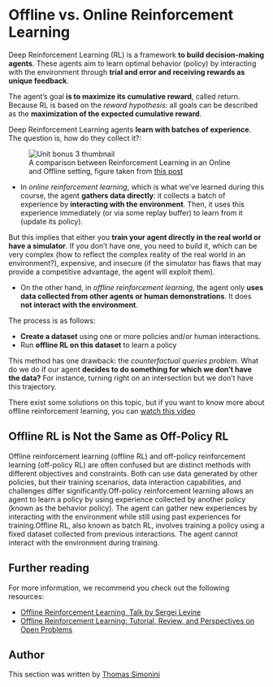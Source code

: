 # Offline vs. Online Reinforcement Learning

Deep Reinforcement Learning (RL) is a framework **to build decision-making agents**. These agents aim to learn optimal behavior (policy) by interacting with the environment through **trial and error and receiving rewards as unique feedback**.

The agent’s goal **is to maximize its cumulative reward**, called return. Because RL is based on the *reward hypothesis*: all goals can be described as the **maximization of the expected cumulative reward**.

Deep Reinforcement Learning agents **learn with batches of experience**. The question is, how do they collect it?:

<figure>
<img src="https://huggingface.co/datasets/huggingface-deep-rl-course/course-images/resolve/main/en/unit12/offlinevsonlinerl.gif" alt="Unit bonus 3 thumbnail">
<figcaption>A comparison between Reinforcement Learning in an Online and Offline setting, figure taken from <a href="https://offline-rl.github.io/">this post</a></figcaption>
</figure>

- In *online reinforcement learning*, which is what we've learned during this course, the agent **gathers data directly**: it collects a batch of experience by **interacting with the environment**. Then, it uses this experience immediately (or via some replay buffer) to learn from it (update its policy).

But this implies that either you **train your agent directly in the real world or have a simulator**. If you don’t have one, you need to build it, which can be very complex (how to reflect the complex reality of the real world in an environment?), expensive, and insecure (if the simulator has flaws that may provide a competitive advantage, the agent will exploit them).

- On the other hand, in *offline reinforcement learning*, the agent only **uses data collected from other agents or human demonstrations**. It does **not interact with the environment**.

The process is as follows:
- **Create a dataset** using one or more policies and/or human interactions.
- Run **offline RL on this dataset** to learn a policy

This method has one drawback: the *counterfactual queries problem*. What do we do if our agent **decides to do something for which we don’t have the data?** For instance, turning right on an intersection but we don’t have this trajectory.

There exist some solutions on this topic, but if you want to know more about offline reinforcement learning, you can [watch this video](https://www.youtube.com/watch?v=k08N5a0gG0A)

## Offline RL is Not the Same as Off-Policy RL

Offline reinforcement learning (offline RL) and off-policy reinforcement learning (off-policy RL) are often confused but are distinct methods with different objectives and constraints. Both can use data generated by other policies, but their training scenarios, data interaction capabilities, and challenges differ significantly.Off-policy reinforcement learning allows an agent to learn a policy by using experience collected by another policy (known as the behavior policy). The agent can gather new experiences by interacting with the environment while still using past experiences for training.Offline RL, also known as batch RL, involves training a policy using a fixed dataset collected from previous interactions. The agent cannot interact with the environment during training.

## Further reading

For more information, we recommend you check out the following resources:

- [Offline Reinforcement Learning, Talk by Sergei Levine](https://www.youtube.com/watch?v=qgZPZREor5I)
- [Offline Reinforcement Learning: Tutorial, Review, and Perspectives on Open Problems](https://arxiv.org/abs/2005.01643)

## Author

This section was written by <a href="https://twitter.com/ThomasSimonini"> Thomas Simonini</a>
